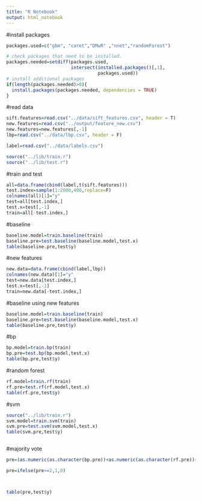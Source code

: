 ```yaml
---
title: "R Notebook"
output: html_notebook
---
```




#install packages
```r
packages.used=c("gbm", "caret","DMwR" ,"nnet","randomForest")

# check packages that need to be installed.
packages.needed=setdiff(packages.used, 
                        intersect(installed.packages()[,1], 
                                  packages.used))
# install additional packages
if(length(packages.needed)>0){
  install.packages(packages.needed, dependencies = TRUE)
}

```

#read data
```r
sift.features=read.csv("../data/sift_features.csv", header = T)
new.features=read.csv("../output/feature_new.csv")
new.features=new.features[,-1]
lbp=read.csv("../data/lbp.csv", header = F)

label=read.csv("../data/labels.csv")

source("../lib/train.r")
source("../lib/test.r")

```

#train and test 
```r
all=data.frame(cbind(label,t(sift.features)))
test.index=sample(1:2000,400,replace=F)
colnames(all)[1]="y"
test=all[test.index,]
test.x=test[,-1]
train=all[-test.index,]
```


#baseline
```r
baseline.model=train.baseline(train)
baseline.pre=test.baseline(baseline.model,test.x)
table(baseline.pre,test$y)


```

#new features
```r
new.data=data.frame(cbind(label,lbp))
colnames(new.data)[1]="y"
test=new.data[test.index,]
test.x=test[,-1]
train=new.data[-test.index,]
```



#baseline using new features
```r
baseline.model=train.baseline(train)
baseline.pre=test.baseline(baseline.model,test.x)
table(baseline.pre,test$y)
```

#bp
```r
bp.model=train.bp(train)
bp.pre=test.bp(bp.model,test.x)
table(bp.pre,test$y)
```

#random forest
```r
rf.model=train.rf(train)
rf.pre=test.rf(rf.model,test.x)
table(rf.pre,test$y)
```


#svm
```r
source("../lib/train.r")
svm.model=train.svm(train)
svm.pre=test.svm(svm.model,test.x)
table(svm.pre,test$y)



```

#majority vote
```r
pre=(as.numeric(as.character(bp.pre))+as.numeric(as.character(rf.pre))+as.numeric(as.character(svm.pre)))

pre=ifelse(pre>=2,1,0)



table(pre,test$y)

```


